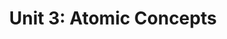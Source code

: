 ---
title: "Unit 3: Atomic Concepts"
description: "This unit introduces the basic concepts of atomic structure and the periodic table."
thumbnail: "/images/Unit_3-Parts-of-an-Atom.png"
---